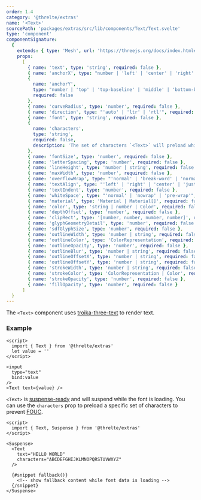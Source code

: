 ```yaml
---
order: 1.4
category: '@threlte/extras'
name: '<Text>'
sourcePath: 'packages/extras/src/lib/components/Text/Text.svelte'
type: 'component'
componentSignature:
  {
    extends: { type: 'Mesh', url: 'https://threejs.org/docs/index.html#api/en/objects/Mesh' },
    props:
      [
        { name: 'text', type: 'string', required: false },
        { name: 'anchorX', type: "number | 'left' | 'center' | 'right' | string", required: false },
        {
          name: 'anchorY',
          type: "number | 'top' | 'top-baseline' | 'middle' | 'bottom-baseline' | 'bottom' | string",
          required: false
        },
        { name: 'curveRadius', type: 'number', required: false },
        { name: 'direction', type: "'auto' | 'ltr' | 'rtl'", required: false },
        { name: 'font', type: 'string', required: false },
        {
          name: 'characters',
          type: 'string',
          required: false,
          description: 'The set of characters `<Text>` will preload while suspended.'
        },
        { name: 'fontSize', type: 'number', required: false },
        { name: 'letterSpacing', type: 'number', required: false },
        { name: 'lineHeight', type: 'number | string', required: false },
        { name: 'maxWidth', type: 'number', required: false },
        { name: 'overflowWrap', type: "'normal' | 'break-word' | 'normal'", required: false },
        { name: 'textAlign', type: "'left' | 'right' | 'center' | 'justify'", required: false },
        { name: 'textIndent', type: 'number', required: false },
        { name: 'whiteSpace', type: "'normal' | 'nowrap' | 'pre-wrap'", required: false },
        { name: 'material', type: 'Material | Material[]', required: false },
        { name: 'color', type: 'string | number | Color', required: false },
        { name: 'depthOffset', type: 'number', required: false },
        { name: 'clipRect', type: '[number, number, number, number]', required: false },
        { name: 'glyphGeometryDetail', type: 'number', required: false },
        { name: 'sdfGlyphSize', type: 'number', required: false },
        { name: 'outlineWidth', type: 'number | string', required: false },
        { name: 'outlineColor', type: 'ColorRepresentation', required: false },
        { name: 'outlineOpacity', type: 'number', required: false },
        { name: 'outlineBlur', type: 'number | string', required: false },
        { name: 'outlineOffsetX', type: 'number | string', required: false },
        { name: 'outlineOffsetY', type: 'number | string', required: false },
        { name: 'strokeWidth', type: 'number | string', required: false },
        { name: 'strokeColor', type: 'ColorRepresentation | Color', required: false },
        { name: 'strokeOpacity', type: 'number', required: false },
        { name: 'fillOpacity', type: 'number', required: false }
      ]
  }
---
```


The `<Text>` component uses [troika-three-text](https://github.com/protectwise/troika/tree/master/packages/troika-three-text) to render text.

<Example path="extras/text" />

### Example

```svelte
<script>
  import { Text } from '@threlte/extras'
  let value = ''
</script>

<input
  type="text"
  bind:value
/>
<Text text={value} />
```

`<Text>` is [suspense-ready](/docs/reference/extras/suspense) and will suspend while the font is loading. You can use the `characters` prop to preload a specific set of characters to prevent [FOUC](https://en.wikipedia.org/wiki/Flash_of_unstyled_content).

```svelte
<script>
  import { Text, Suspense } from '@threlte/extras'
</script>

<Suspense>
  <Text
    text="HELLO WORLD"
    characters="ABCDEFGHIJKLMNOPQRSTUVWXYZ"
  />

  {#snippet fallback()}
    <!-- show fallback content while font data is loading -->
  {/snippet}
</Suspense>
```
